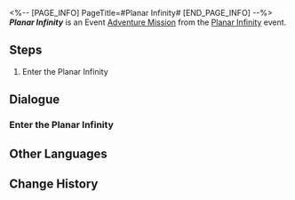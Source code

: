 <%-- [PAGE_INFO]
PageTitle=#Planar Infinity#
[END_PAGE_INFO] --%>
{{Stub|Dialogue.}}
{{Mission Infobox
|id            = 8014162
|title         = 
|image         = <!--Mission Planar Infinity.png-->
|type          = Adventure
|event_name    = Planar Infinity
|chapter       = 
|requirements  = [[Adventure Mission]] ''[[Planar Infinity]]'' completed
|summary       = <!--official mission summary from Fate's Atlas-->
|characters    = Trailblazer
|startLocation = [[Herta Space Station]] - [[Herta's Office]]
|world         = Herta Space Station
|area          = Herta's Office
|prev          = 
|next          = 
|rewards       = Credit*10,000
}}
'''''Planar Infinity''''' is an Event [[Adventure Mission]] from the [[Planar Infinity]] event.

==Steps==
# Enter the Planar Infinity

<!--
==Gameplay Notes==

--><!--
==Trial Character==

-->
==Dialogue==
{{Stub Dialogue}}
===Enter the Planar Infinity{{subst:void|<!--801416201-->}}===
{{Mission Description|type=adventure|location=Herta's Office|Herta wants you to meet her at the space station to discuss something important. It seems that this time she, along with three other members of the Genius Society, made some, uh, crazy tweaks to the Simulated Universe, but they messed up a bit &mdash; all the codes got scrambled, and the universe started expanding infinitely!}}
{{Dialogue Start}}
{{Dialogue End}}

==Other Languages==
{{Other Languages
|en   = Planar Infinity
|zhs  = 无尽位面
|zht  = 無盡次元
|ja   = エンドレス次元界
|ko   = 무한의 차원
|es   = Plano infinito
|fr   = Plan de l'infini
|ru   = Бесконечное измерение
|th   = มิติระนาบอันไร้ที่สิ้นสุด
|vi   = Vị Diện Vô Tận
|de   = Endlose Ebene
|id   = Permukaan Tanpa Batas
|pt   = Infinitude Plana
}}

==Change History==
{{Change History|1.4}}
